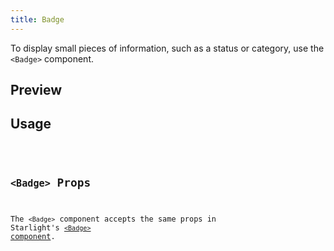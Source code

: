 ```yaml
---
title: Badge
---
```



To display small pieces of information, such as a status or category, use the `<Badge>` component.

## Preview

<BadgePreview />

## Usage

<Code code={BadgeContent} lang="jsx" />

## `<Badge>` Props

The `<Badge>` component accepts the same props in Starlight's [`<Badge>` component](https://starlight.astro.build/components/badges/).
